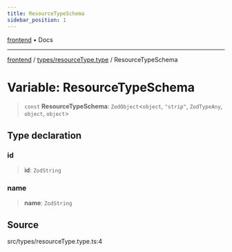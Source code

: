 ```yaml
---
title: ResourceTypeSchema
sidebar_position: 1
---
```


[frontend](../../..) • Docs

***

[frontend](../../..) / [types/resourceType.type](..) / ResourceTypeSchema

# Variable: ResourceTypeSchema

> `const` **ResourceTypeSchema**: `ZodObject`\<`object`, `"strip"`, `ZodTypeAny`, `object`, `object`\>

## Type declaration

### id

> **id**: `ZodString`

### name

> **name**: `ZodString`

## Source

src/types/resourceType.type.ts:4
